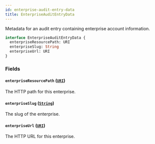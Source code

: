 ```yaml
---
id: enterprise-audit-entry-data
title: EnterpriseAuditEntryData
---
```


Metadata for an audit entry containing enterprise account information.

```graphql
interface EnterpriseAuditEntryData {
  enterpriseResourcePath: URI
  enterpriseSlug: String
  enterpriseUrl: URI
}
```

### Fields

#### `enterpriseResourcePath` ([`URI`](/docs/api/scalars/uri))

The HTTP path for this enterprise.

#### `enterpriseSlug` ([`String`](/docs/api/scalars/string))

The slug of the enterprise.

#### `enterpriseUrl` ([`URI`](/docs/api/scalars/uri))

The HTTP URL for this enterprise.
